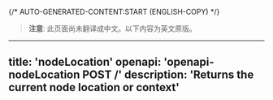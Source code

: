 {/* AUTO-GENERATED-CONTENT:START (ENGLISH-COPY) */}
> **注意**: 此页面尚未翻译成中文。以下内容为英文原版。

---
title: 'nodeLocation'
openapi: 'openapi-nodeLocation POST /'
description: 'Returns the current node location or context'
---